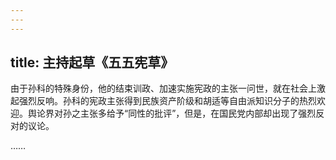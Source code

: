 ```yaml
---
---
---
```

title: 主持起草《五五宪草》
---




由于孙科的特殊身份，他的结束训政、加速实施宪政的主张一问世，就在社会上激起强烈反响。孙科的宪政主张得到民族资产阶级和胡适等自由派知识分子的热烈欢迎。舆论界对孙之主张多给予“同性的批评”，但是，在国民党内部却出现了强烈反对的议论。

……